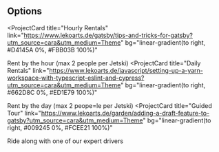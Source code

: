 ## Options

<ProjectCard
  title="Hourly Rentals"
  link="https://www.lekoarts.de/gatsby/tips-and-tricks-for-gatsby?utm_source=cara&utm_medium=Theme"
  bg="linear-gradient(to right, #D4145A 0%, #FBB03B 100%)"
>
  Rent by the hour (max 2 people per Jetski)
</ProjectCard>
<ProjectCard
  title="Daily Rentals"
  link="https://www.lekoarts.de/javascript/setting-up-a-yarn-workspace-with-typescript-eslint-and-cypress?utm_source=cara&utm_medium=Theme"
  bg="linear-gradient(to right, #662D8C 0%, #ED1E79 100%)"
>
  Rent by the day (max 2 peope=le per Jetski)
</ProjectCard>
<ProjectCard
  title="Guided Tour"
  link="https://www.lekoarts.de/garden/adding-a-draft-feature-to-gatsby?utm_source=cara&utm_medium=Theme"
  bg="linear-gradient(to right, #009245 0%, #FCEE21 100%)"
>
  Ride along with one of our expert drivers
</ProjectCard>

